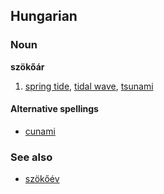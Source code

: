==Hungarian==
===Noun===
'''szökőár'''

# [[spring tide]], [[tidal wave]], [[tsunami]]

====Alternative spellings====
*[[cunami]]

===See also===
*[[szökőév]]